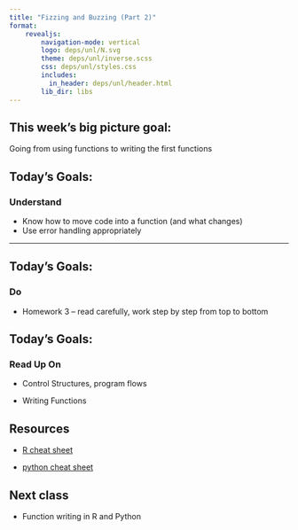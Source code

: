 ```yaml
---
title: "Fizzing and Buzzing (Part 2)"
format: 
    revealjs:
        navigation-mode: vertical
        logo: deps/unl/N.svg
        theme: deps/unl/inverse.scss
        css: deps/unl/styles.css
        includes:
          in_header: deps/unl/header.html
        lib_dir: libs
---
```



## This week's big picture goal:

Going from using functions to writing the first functions

## Today's Goals: {.r-fit-text}

### Understand

- Know how to move code into a function (and what changes)
- Use error handling appropriately

---
## Today's Goals: {.r-fit-text}

### Do

- Homework 3 -- read carefully, work step by step from top to bottom

## Today's Goals: {.r-fit-text}

### Read Up On

- Control Structures, program flows

- Writing Functions

## Resources

- [R cheat sheet](https://srvanderplas.github.io/stat-computing-r-python/files/Short-refcard.pdf)

- [python cheat sheet](https://srvanderplas.github.io/stat-computing-r-python/files/Python3_reference_cheat_sheet.pdf)


## Next class

- Function writing in R and Python


